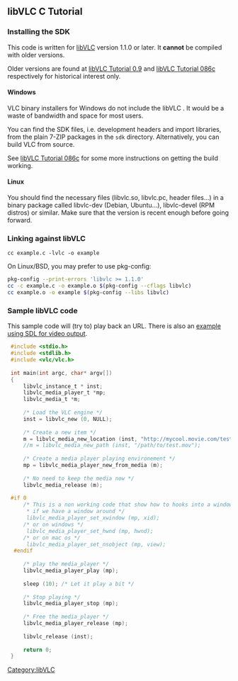 {{Lowercase}}
{{Example code}}
== libVLC C Tutorial ==

=== Installing the SDK ===
This code is written for [[libVLC]] version 1.1.0 or later. It '''cannot''' be compiled with older versions.

Older versions are found at [[libVLC Tutorial 0.9]] and [[libVLC Tutorial 086c]] respectively for historical interest only.

==== Windows ====
VLC binary installers for Windows do not include the libVLC {{SDK}}. It would be a waste of bandwidth and space for most users.

You can find the SDK files, i.e. development headers and import libraries, from the plain 7-ZIP packages in the <code>sdk</code> directory. Alternatively, you can build VLC from source.

See [[libVLC Tutorial 086c]] for some more instructions on getting the build working.

==== Linux ====
You should find the necessary files (libvlc.so, libvlc.pc, header files...) in a binary package called libvlc-dev (Debian, Ubuntu...), libvlc-devel (RPM distros) or similar. Make sure that the version is recent enough before going forward.

=== Linking against libVLC ===

<pre>
cc example.c -lvlc -o example
</pre>

On Linux/BSD, you may prefer to use pkg-config:
<syntaxhighlight lang="bash">
pkg-config --print-errors 'libvlc >= 1.1.0'
cc -c example.c -o example.o $(pkg-config --cflags libvlc)
cc example.o -o example $(pkg-config --libs libvlc)
</syntaxhighlight>

=== Sample libVLC code ===
This sample code will (try to) play back an URL.
There is also an [[libVLC SampleCode SDL|example using SDL for video output]].
<syntaxhighlight lang="c">
 #include <stdio.h>
 #include <stdlib.h>
 #include <vlc/vlc.h>
 
 int main(int argc, char* argv[])
 {
     libvlc_instance_t * inst;
     libvlc_media_player_t *mp;
     libvlc_media_t *m;
     
     /* Load the VLC engine */
     inst = libvlc_new (0, NULL);
  
     /* Create a new item */
     m = libvlc_media_new_location (inst, "http://mycool.movie.com/test.mov");
     //m = libvlc_media_new_path (inst, "/path/to/test.mov");
        
     /* Create a media player playing environement */
     mp = libvlc_media_player_new_from_media (m);
     
     /* No need to keep the media now */
     libvlc_media_release (m);
 
 #if 0
     /* This is a non working code that show how to hooks into a window,
      * if we have a window around */
      libvlc_media_player_set_xwindow (mp, xid);
     /* or on windows */
      libvlc_media_player_set_hwnd (mp, hwnd);
     /* or on mac os */
      libvlc_media_player_set_nsobject (mp, view);
  #endif
 
     /* play the media_player */
     libvlc_media_player_play (mp);
    
     sleep (10); /* Let it play a bit */
    
     /* Stop playing */
     libvlc_media_player_stop (mp);
 
     /* Free the media_player */
     libvlc_media_player_release (mp);
 
     libvlc_release (inst);
 
     return 0;
 }
</syntaxhighlight>

[[Category:libVLC]]